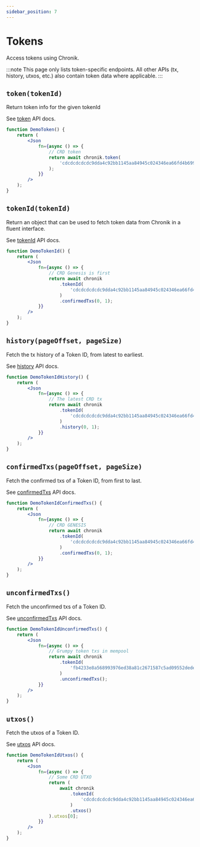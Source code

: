 ```yaml
---
sidebar_position: 7
---
```


# Tokens

Access tokens using Chronik.

:::note
This page only lists token-specific endpoints.
All other APIs (tx, history, utxos, etc.) also contain token data where applicable.
:::

## `token(tokenId)`

Return token info for the given tokenId

See [token](../api/classes/ChronikClient#token) API docs.

```jsx live
function DemoToken() {
    return (
        <Json
            fn={async () => {
                // CRD token
                return await chronik.token(
                    'cdcdcdcdcdc9dda4c92bb1145aa84945c024346ea66fd4b699e344e45df2e145',
                );
            }}
        />
    );
}
```

## `tokenId(tokenId)`

Return an object that can be used to fetch token data from Chronik in a fluent interface.

See [tokenId](../api/classes/ChronikClient#tokenid) API docs.

```jsx live
function DemoTokenId() {
    return (
        <Json
            fn={async () => {
                // CRD Genesis is first
                return await chronik
                    .tokenId(
                        'cdcdcdcdcdc9dda4c92bb1145aa84945c024346ea66fd4b699e344e45df2e145',
                    )
                    .confirmedTxs(0, 1);
            }}
        />
    );
}
```

## `history(pageOffset, pageSize)`

Fetch the tx history of a Token ID, from latest to earliest.

See [history](../api/classes/TokenIdEndpoint#history) API docs.

```jsx live
function DemoTokenIdHistory() {
    return (
        <Json
            fn={async () => {
                // The latest CRD tx
                return await chronik
                    .tokenId(
                        'cdcdcdcdcdc9dda4c92bb1145aa84945c024346ea66fd4b699e344e45df2e145',
                    )
                    .history(0, 1);
            }}
        />
    );
}
```

## `confirmedTxs(pageOffset, pageSize)`

Fetch the confirmed txs of a Token ID, from first to last.

See [confirmedTxs](../api/classes/TokenIdEndpoint#confirmedtxs) API docs.

```jsx live
function DemoTokenIdConfirmedTxs() {
    return (
        <Json
            fn={async () => {
                // CRD GENESIS
                return await chronik
                    .tokenId(
                        'cdcdcdcdcdc9dda4c92bb1145aa84945c024346ea66fd4b699e344e45df2e145',
                    )
                    .confirmedTxs(0, 1);
            }}
        />
    );
}
```

## `unconfirmedTxs()`

Fetch the unconfirmed txs of a Token ID.

See [unconfirmedTxs](../api/classes/TokenIdEndpoint#unconfirmedtxs) API docs.

```jsx live
function DemoTokenIdUnconfirmedTxs() {
    return (
        <Json
            fn={async () => {
                // Grumpy token txs in mempool
                return await chronik
                    .tokenId(
                        'fb4233e8a568993976ed38a81c2671587c5ad09552dedefa78760deed6ff87aa',
                    )
                    .unconfirmedTxs();
            }}
        />
    );
}
```

## `utxos()`

Fetch the utxos of a Token ID.

See [utxos](../api/classes/TokenIdEndpoint#utxos) API docs.

```jsx live
function DemoTokenIdUtxos() {
    return (
        <Json
            fn={async () => {
                // Some CRD UTXO
                return (
                    await chronik
                        .tokenId(
                            'cdcdcdcdcdc9dda4c92bb1145aa84945c024346ea66fd4b699e344e45df2e145',
                        )
                        .utxos()
                ).utxos[0];
            }}
        />
    );
}
```

